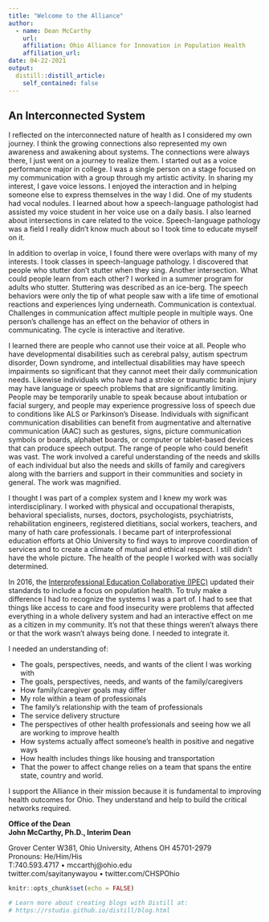 ```yaml
---
title: "Welcome to the Alliance"
author:
  - name: Dean McCarthy
    url: 
    affiliation: Ohio Alliance for Innovation in Population Health
    affiliation_url: 
date: 04-22-2021
output:
  distill::distill_article:
    self_contained: false
---
```


## An Interconnected System

I reflected on the interconnected nature of health as I considered my own journey. I think the growing connections also represented my own awareness and awakening about systems. The connections were always there, I just went on a journey to realize them.
I started out as a voice performance major in college. I was a single person on a stage focused on my communication with a group through my artistic activity. In sharing my interest, I gave voice lessons. I enjoyed the interaction and in helping someone else to express themselves in the way I did. One of my students had vocal nodules. I learned about how a speech-language pathologist had assisted my voice student in her voice use on a daily basis. I also learned about intersections in care related to the voice. Speech-language pathology was a field I really didn't know much about so I took time to educate myself on it. 

In addition to overlap in voice, I found there were overlaps with many of my interests. I took classes in speech-language pathology. I discovered that people who stutter don't stutter when they sing. Another intersection. What could people learn from each other? I worked in a summer program for adults who stutter. Stuttering was described as an ice-berg. The speech behaviors were only the tip of what people saw with a life time of emotional reactions and experiences lying underneath. Communication is contextual. Challenges in communication affect multiple people in multiple ways. One person’s challenge has an effect on the behavior of others in communicating. The cycle is interactive and iterative.

I learned there are people who cannot use their voice at all. People who have developmental disabilities such as cerebral palsy, autism spectrum disorder, Down syndrome, and intellectual disabilities may have speech impairments so significant that they cannot meet their daily communication needs. Likewise individuals who have had a stroke or traumatic brain injury may have language or speech problems that are significantly limiting. People may be temporarily unable to speak because about intubation or facial surgery, and people may experience progressive loss of speech due to conditions like ALS or Parkinson's Disease. Individuals with significant communication disabilities can benefit from augmentative and alternative communication (AAC) such as gestures, signs, picture communication symbols or boards, alphabet boards, or computer or tablet-based devices that can produce speech output. The range of people who could benefit was vast. The work involved a careful understanding of the needs and skills of each individual but also the needs and skills of family and caregivers along with the barriers and support in their communities and society in general. The work was magnified.

I thought I was part of a complex system and I knew my work was interdisciplinary. I worked with physical and occupational therapists, behavioral specialists, nurses, doctors, psychologists, psychiatrists, rehabilitation engineers, registered dietitians, social workers, teachers, and many of hath care professionals. I became part of interprofessional education efforts at Ohio University to find ways to improve coordination of services and to create a climate of mutual and ethical respect. I still didn't have the whole picture. The health of the people I worked with was socially determined. 

In 2016, the [Interprofessional Education Collaborative (IPEC)](https://www.ipecollaborative.org/) updated their standards to include a focus on population health. To truly make a difference I had to recognize the systems I was a part of. I had to see that things like access to care and food insecurity were problems that affected everything in a whole delivery system and had an interactive effect on me as a citizen in my community. It's not that these things weren't always there or that the work wasn't always being done. I needed to integrate it.
 
I needed an understanding of: 

+ The goals, perspectives, needs, and wants of the client I was working with 
+ The goals, perspectives, needs, and wants of the family/caregivers 
+ How family/caregiver goals may differ 
+ My role within a team of professionals 
+ The family's relationship with the team of professionals 
+ The service delivery structure 
+ The perspectives of other health professionals and seeing how we all are working to improve health 
+ How systems actually affect someone's health in positive and negative ways 
+ How health includes things like housing and transportation 
+ That the power to affect change relies on a team that spans the entire state, country and world. 
 
I support the Alliance in their mission because it is fundamental to improving health outcomes for Ohio. They understand and help to build the critical networks required.
 
 
**Office of the Dean**  
**John McCarthy, Ph.D., Interim Dean**

Grover Center W381, Ohio University, Athens OH 45701-2979  
Pronouns: He/Him/His  
T:740.593.4717 • mccarthj@ohio.edu  
twitter.com/sayitanywayou • twitter.com/CHSPOhio  

```r
knitr::opts_chunk$set(echo = FALSE)

# Learn more about creating blogs with Distill at:
# https://rstudio.github.io/distill/blog.html

```




